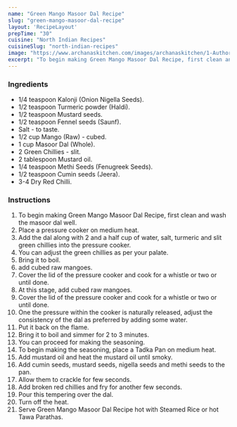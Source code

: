 ---
name: "Green Mango Masoor Dal Recipe"
slug: "green-mango-masoor-dal-recipe"
layout: 'RecipeLayout'
prepTime: "30"
cuisine: "North Indian Recipes"
cuisineSlug: "north-indian-recipes"
image: "https://www.archanaskitchen.com/images/archanaskitchen/1-Author/Farrukh_Aziz_Ansari/Green_mango_Masoor_dal.jpg"
excerpt: "To begin making Green Mango Masoor Dal Recipe, first clean and wash the masoor dal well"
---

### Ingredients

- 1/4 teaspoon Kalonji (Onion Nigella Seeds).
- 1/2 teaspoon Turmeric powder (Haldi).
- 1/2 teaspoon Mustard seeds.
- 1/2 teaspoon Fennel seeds (Saunf).
- Salt - to taste.
- 1/2 cup Mango (Raw) - cubed.
- 1 cup Masoor Dal (Whole).
- 2 Green Chillies - slit.
- 2 tablespoon Mustard oil.
- 1/4 teaspoon Methi Seeds (Fenugreek Seeds).
- 1/2 teaspoon Cumin seeds (Jeera).
- 3-4 Dry Red Chilli.

### Instructions

1. To begin making Green Mango Masoor Dal Recipe, first clean and wash the masoor dal well.
1. Place a pressure cooker on medium heat.
1. Add the dal along with 2 and a half cup of water, salt, turmeric and slit green chillies into the pressure cooker.
1. You can adjust the green chillies as per your palate.
1. Bring it to boil.
1. add cubed raw mangoes.
1. Cover the lid of the pressure cooker and cook for a whistle or two or until done.
1. At this stage, add cubed raw mangoes.
1. Cover the lid of the pressure cooker and cook for a whistle or two or until done.
1. One the pressure within the cooker is naturally released, adjust the consistency of the dal as preferred by adding some water.
1. Put it back on the flame.
1. Bring it to boil and simmer for 2 to 3 minutes.
1. You can proceed for making the seasoning.
1. To begin making the seasoning, place a Tadka Pan on medium heat.
1. Add mustard oil and heat the mustard oil until smoky.
1. Add cumin seeds, mustard seeds, nigella seeds and methi seeds to the pan.
1. Allow them to crackle for few seconds.
1. Add broken red chillies and fry for another few seconds.
1. Pour this tempering over the dal.
1. Turn off the heat.
1. Serve Green Mango Masoor Dal Recipe hot with Steamed Rice or hot Tawa Parathas.

